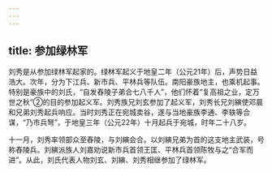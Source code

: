 ```yaml
---
---
---
```

title: 参加绿林军
---



刘秀是从参加绿林军起家的。绿林军起义于地皇二年（公元21年）后，声势日益浩大。次年，分为下江兵、新市兵、平林兵等队伍。南阳豪族地主，也乘机起事。特别是豪族中的刘氏，“自发舂陵子弟合七八千人”，他们怀着“复高祖之业，定万世之秋”②的目的参加起义军。刘秀族兄刘玄参加了起义军，刘秀长兄刘縯使邓晨和兄弟刘秀起兵响应。当时刘秀正在宛城卖谷，遂与当地豪族李通、李轶等合谋，“乃市兵弩”，于地皇三年（公元22年）十月起兵于宛城，时年二十八岁。

十一月，刘秀率领部众至舂陵，与刘縯会合。以刘縯兄弟为首的这支地主武装，号称舂陵兵。刘縯派族人刘嘉劝说新市兵首领王匡、平林兵首领陈牧与之“合军而进”。从此，刘氏代表人物刘玄、刘縯、刘秀相继参加了绿林军。